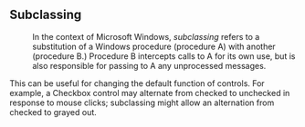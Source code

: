 {{wikify}}
== Subclassing ==
: In the context of Microsoft Windows, ''subclassing'' refers to a substitution of a Windows procedure (procedure A) with another (procedure B.) Procedure B intercepts calls to A for its own use, but is also responsible for passing to A any unprocessed messages.
This can be useful for changing the default function of controls. For example, a Checkbox control  may alternate from checked to unchecked in response to mouse clicks; subclassing might allow an alternation from checked to grayed out.